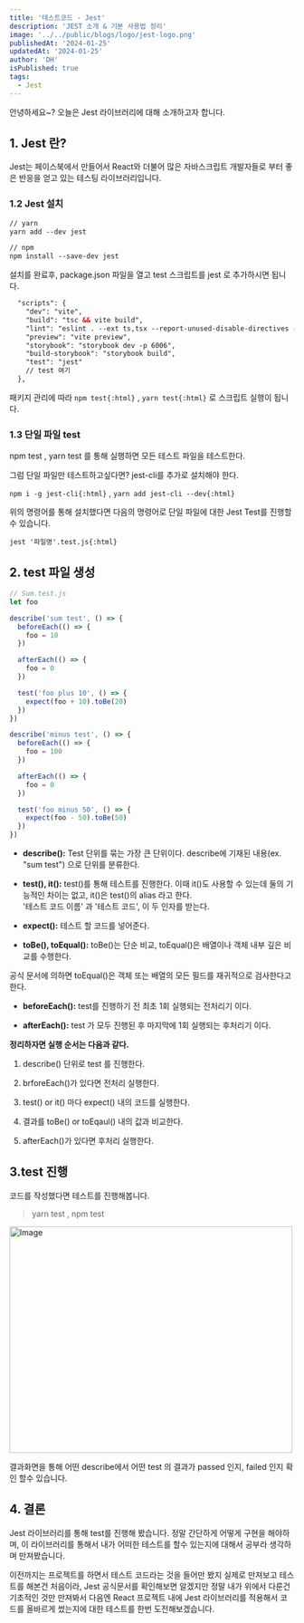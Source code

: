 ```yaml
---
title: '테스트코드 - Jest'
description: 'JEST 소개 & 기본 사용법 정리'
image: '../../public/blogs/logo/jest-logo.png'
publishedAt: '2024-01-25'
updatedAt: '2024-01-25'
author: 'DH'
isPublished: true
tags:
  - Jest
---
```


안녕하세요~? 오늘은 Jest 라이브러리에 대해 소개하고자 합니다.<br />

## 1. Jest 란?

Jest는 페이스북에서 만들어서 React와 더불어 많은 자바스크립트 개발자들로 부터 좋은 반응을 얻고 있는 테스팅 라이브러리입니다.

### 1.2 Jest 설치

```index.html
// yarn
yarn add --dev jest

// npm
npm install --save-dev jest

```

설치를 완료후, package.json 파일을 열고 test 스크립트를 jest 로 추가하시면 됩니다.

```index.html
  "scripts": {
    "dev": "vite",
    "build": "tsc && vite build",
    "lint": "eslint . --ext ts,tsx --report-unused-disable-directives --max-warnings 0",
    "preview": "vite preview",
    "storybook": "storybook dev -p 6006",
    "build-storybook": "storybook build",
    "test": "jest"
    // test 여기
  },
```

패키지 관리에 따라 `npm test{:html}` , `yarn test{:html}` 로 스크립트 실행이 됩니다.

### 1.3 단일 파일 test

npm test , yarn test 를 통해 실행하면 모든 테스트 파일을 테스트한다.

그럼 단일 파일만 테스트하고싶다면? jest-cli를 추가로 설치해야 한다.

`npm i -g jest-cli{:html}` , `yarn add jest-cli --dev{:html}`

위의 명령어를 통해 설치했다면 다음의 명령어로 단일 파일에 대한 Jest Test를 진행할 수 있습니다.

`jest '파일명'.test.js{:html}`

## 2. test 파일 생성

```js
// Sum.test.js
let foo

describe('sum test', () => {
  beforeEach(() => {
    foo = 10
  })

  afterEach(() => {
    foo = 0
  })

  test('foo plus 10', () => {
    expect(foo + 10).toBe(20)
  })
})

describe('minus test', () => {
  beforeEach(() => {
    foo = 100
  })

  afterEach(() => {
    foo = 0
  })

  test('foo minus 50', () => {
    expect(foo - 50).toBe(50)
  })
})
```

- **describe():** Test 단위를 묶는 가장 큰 단위이다. describe에 기재된 내용(ex. "sum test") 으로 단위를 분류한다.

- **test(), it():** test()를 통해 테스트를 진행한다. 이때 it()도 사용할 수 있는데 둘의 기능적인 차이는 없고, it()은 test()의 alias 라고 한다.<br />
  '테스트 코드 이름' 과 '테스트 코드', 이 두 인자를 받는다.

- **expect():** 테스트 할 코드를 넣어준다.

- **toBe(), toEqual():** toBe()는 단순 비교, toEqual()은 배열이나 객체 내부 깊은 비교를 수행한다.<br/>

공식 문서에 의하면 toEqual()은 객체 또는 배열의 모든 필드를 재귀적으로 검사한다고 한다.

- **beforeEach():** test를 진행하기 전 최초 1회 실행되는 전처리기 이다.

- **afterEach():** test 가 모두 진행된 후 마지막에 1회 실행되는 후처리기 이다.

**정리하자면 실행 순서는 다음과 같다.**

1. describe() 단위로 test 를 진행한다. <br />

2. brforeEach()가 있다면 전처리 실행한다.

3. test() or it() 마다 expect() 내의 코드를 실행한다.

4. 결과를 toBe() or toEqaul() 내의 값과 비교한다.

5. afterEach()가 있다면 후처리 실행한다.

## 3.test 진행

코드를 작성했다면 테스트를 진행해봅니다.

> yarn test , npm test

<Image
  src="/blogs/jest/jest-test.png"
  width="500"
  height="400"
  alt="Image"
  sizes="100vw"
/>

결과화면을 통해 어떤 describe에서 어떤 test 의 결과가 passed 인지, failed 인지 확인 할수 있습니다.

## 4. 결론

Jest 라이브러리를 통해 test를 진행해 봤습니다. 정말 간단하게 어떻게 구현을 해야하며, 이 라이브러리를 통해서 내가 어떠한 테스트를 할수 있는지에 대해서 공부라 생각하며 만져봤습니다.<br/>

이전까지는 프로젝트를 하면서 테스트 코드라는 것을 들어만 봤지 실제로 만져보고 테스트를 해본건 처음이라, Jest 공식문서를 확인해보면 알겠지만 정말 내가 위에서 다룬건 기초적인 것만 만져봐서 다음엔 React 프로젝트 내에 Jest 라이브러리를 적용해서 코드를 올바르게 썼는지에 대한 테스트를 한번 도전해보겠습니다.
